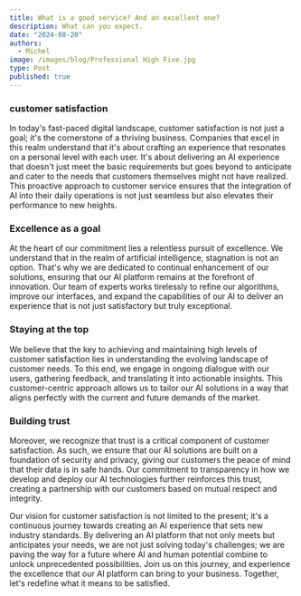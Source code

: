 ```yaml
---
title: What is a good service? And an excellent one?
description: What can you expect.
date: "2024-08-20"
authors:
  - Michel
image: /images/blog/Professional High Five.jpg
type: Post
published: true
---
```


### customer satisfaction

In today's fast-paced digital landscape, customer satisfaction is not just a goal; it's the cornerstone of a thriving business. Companies that excel in this realm understand that it's about crafting an experience that resonates on a personal level with each user. It's about delivering an AI experience that doesn't just meet the basic requirements but goes beyond to anticipate and cater to the needs that customers themselves might not have realized. This proactive approach to customer service ensures that the integration of AI into their daily operations is not just seamless but also elevates their performance to new heights.

### Excellence as a goal

At the heart of our commitment lies a relentless pursuit of excellence. We understand that in the realm of artificial intelligence, stagnation is not an option. That's why we are dedicated to continual enhancement of our solutions, ensuring that our AI platform remains at the forefront of innovation. Our team of experts works tirelessly to refine our algorithms, improve our interfaces, and expand the capabilities of our AI to deliver an experience that is not just satisfactory but truly exceptional.

### Staying at the top

We believe that the key to achieving and maintaining high levels of customer satisfaction lies in understanding the evolving landscape of customer needs. To this end, we engage in ongoing dialogue with our users, gathering feedback, and translating it into actionable insights. This customer-centric approach allows us to tailor our AI solutions in a way that aligns perfectly with the current and future demands of the market.

### Building trust

Moreover, we recognize that trust is a critical component of customer satisfaction. As such, we ensure that our AI solutions are built on a foundation of security and privacy, giving our customers the peace of mind that their data is in safe hands. Our commitment to transparency in how we develop and deploy our AI technologies further reinforces this trust, creating a partnership with our customers based on mutual respect and integrity.

Our vision for customer satisfaction is not limited to the present; it's a continuous journey towards creating an AI experience that sets new industry standards. By delivering an AI platform that not only meets but anticipates your needs, we are not just solving today's challenges; we are paving the way for a future where AI and human potential combine to unlock unprecedented possibilities. Join us on this journey, and experience the excellence that our AI platform can bring to your business. Together, let's redefine what it means to be satisfied.
